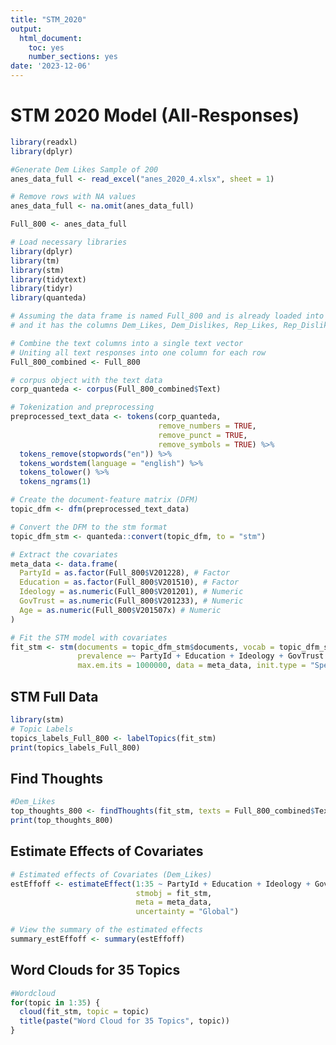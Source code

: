 ```yaml
---
title: "STM_2020"
output: 
  html_document: 
    toc: yes
    number_sections: yes
date: '2023-12-06'
---
```


# STM 2020 Model (All-Responses)

```r
library(readxl)
library(dplyr)

#Generate Dem Likes Sample of 200
anes_data_full <- read_excel("anes_2020_4.xlsx", sheet = 1)

# Remove rows with NA values
anes_data_full <- na.omit(anes_data_full)

Full_800 <- anes_data_full
```

```r
# Load necessary libraries
library(dplyr)
library(tm)
library(stm)
library(tidytext)
library(tidyr)
library(quanteda)

# Assuming the data frame is named Full_800 and is already loaded into R
# and it has the columns Dem_Likes, Dem_Dislikes, Rep_Likes, Rep_Dislikes

# Combine the text columns into a single text vector
# Uniting all text responses into one column for each row
Full_800_combined <- Full_800 

# corpus object with the text data
corp_quanteda <- corpus(Full_800_combined$Text)

# Tokenization and preprocessing
preprocessed_text_data <- tokens(corp_quanteda, 
                                 remove_numbers = TRUE, 
                                 remove_punct = TRUE,
                                 remove_symbols = TRUE) %>%
  tokens_remove(stopwords("en")) %>%
  tokens_wordstem(language = "english") %>%
  tokens_tolower() %>%
  tokens_ngrams(1)

# Create the document-feature matrix (DFM)
topic_dfm <- dfm(preprocessed_text_data) 

# Convert the DFM to the stm format
topic_dfm_stm <- quanteda::convert(topic_dfm, to = "stm")

# Extract the covariates
meta_data <- data.frame(
  PartyId = as.factor(Full_800$V201228), # Factor
  Education = as.factor(Full_800$V201510), # Factor
  Ideology = as.numeric(Full_800$V201201), # Numeric
  GovTrust = as.numeric(Full_800$V201233), # Numeric
  Age = as.numeric(Full_800$V201507x) # Numeric
)

# Fit the STM model with covariates
fit_stm <- stm(documents = topic_dfm_stm$documents, vocab = topic_dfm_stm$vocab, K = 35,
               prevalence =~ PartyId + Education + Ideology + GovTrust + Age,
               max.em.its = 1000000, data = meta_data, init.type = "Spectral", verbose = TRUE)
```

## STM Full Data 

```r
library(stm)
# Topic Labels
topics_labels_Full_800 <- labelTopics(fit_stm)
print(topics_labels_Full_800)
```

## Find Thoughts
```r
#Dem_Likes
top_thoughts_800 <- findThoughts(fit_stm, texts = Full_800_combined$Text, n = 10)$docs
print(top_thoughts_800)
```

## Estimate Effects of Covariates 
```r
# Estimated effects of Covariates (Dem_Likes)
estEffoff <- estimateEffect(1:35 ~ PartyId + Education + Ideology + GovTrust + Age, 
                            stmobj = fit_stm, 
                            meta = meta_data, 
                            uncertainty = "Global")

# View the summary of the estimated effects
summary_estEffoff <- summary(estEffoff)
```

## Word Clouds for 35 Topics 
```r
#Wordcloud
for(topic in 1:35) {
  cloud(fit_stm, topic = topic)
  title(paste("Word Cloud for 35 Topics", topic))
}
```